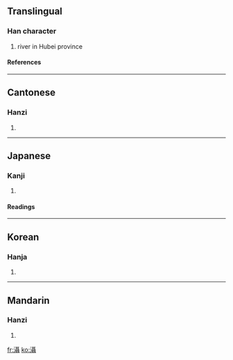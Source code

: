 {{see|滠}}

==Translingual==
===Han character===
{{Han char|rn=85|rad=水|as=18|sn=21|four=3114<sub>1</sub>|canj=水尸十十 (ESJJ)}}
# river in Hubei province
====References====
{{Han ref|kx=0662.170|dkj=18741|dj=1071.190|hdz=31791.100|uh=7044|ud=28740|bh=F5D4|bd=62932}}

----
==Cantonese==
===Hanzi===
{{yue-hanzi|jyut=|y=sip3}}
# {{defn|Cantonese}}

----
==Japanese==
===Kanji===
{{ja-kanji|grade=|rs=水18}}
# {{defn|Japanese}} 
====Readings====
{{ja-readings|on=[[しょう]] (shō), [[じょう]] (jō), [[にょう]] (nyō)|kun=}}

----
==Korean==
===Hanja===
{{ko-hanja|hangeul=섭|eumhun=|rv=seop|mr=sŏp|y=sep}}
# {{defn|Korean}}

----
==Mandarin==
===Hanzi===
{{cmn-hanzi|sim=滠|pin=[[shè]] ([[she4]])|wg=she<sup>4</sup>}}
# {{defn|Mandarin}}

[[fr:灄]]
[[ko:灄]]